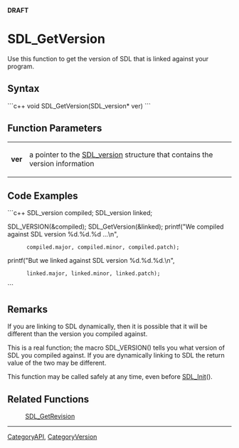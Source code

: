 <!-- pragma section-numbers off -->
<!-- pragma disable-camelcase -->
'''DRAFT'''

= SDL_GetVersion =
Use this function to get the version of SDL that is linked against your program.


== Syntax ==
```c++
void SDL_GetVersion(SDL_version* ver)
```

== Function Parameters ==
{|
|'''ver'''
|a pointer to the [[SDL_version]] structure that contains the version information
|}

== Code Examples ==
```c++
SDL_version compiled;
SDL_version linked;

SDL_VERSION(&compiled);
SDL_GetVersion(&linked);
printf("We compiled against SDL version %d.%d.%d ...\n",
       compiled.major, compiled.minor, compiled.patch);
printf("But we linked against SDL version %d.%d.%d.\n",
       linked.major, linked.minor, linked.patch);
```

== Remarks ==
If you are linking to SDL dynamically, then it is possible that it will be different than the version you compiled against.

This is a real function; the macro SDL_VERSION() tells you what version of SDL you compiled against.  If you are dynamically linking to SDL the return value of the two may be different.

This function may be called safely at any time, even before [[SDL_Init]]().

== Related Functions ==
:[[SDL_GetRevision]]

----
[[CategoryAPI]], [[CategoryVersion]]
